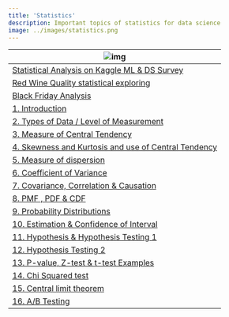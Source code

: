 ```yaml
---
title: 'Statistics'
description: Important topics of statistics for data science
image: ../images/statistics.png
---
```


<!-- ### Statistics  -->

| ![img](https://i.imgur.com/hay3VvI.png)|                                                       
| ------------------------------------------------------ | 
| [Statistical Analysis on Kaggle ML & DS Survey](/notes/stats/statistical-analysis-kaggle-machine-learning-data-science-survey-2020/)|
| [Red Wine Quality statistical exploring](/notes/stats/red-wine-quality-statistical-exploring/)|
| [Black Friday Analysis](/notes/stats/black-friday/)|
| [1. Introduction](/notes/stats/statistics-introduction/)   |   
| [2. Types of Data / Level of Measurement](/notes/stats/types-of-data-and-levelof-measurement/)|         
| [3. Measure of Central Tendency](/notes/stats/measure-of-central-tendency/)  |   
| [4. Skewness and Kurtosis and use of Central Tendency](/notes/stats/skewness&Kurtosis-with-use-of-central-tendency/)  | 
| [5. Measure of dispersion](/notes/stats/measure-of-dispersion/) |
| [6. Coefficient of Variance](/notes/stats/coefficient-of-variances/)|
| [7. Covariance, Correlation & Causation](/notes/stats/covariance-correlation-causation/)|
| [8. PMF , PDF & CDF](/notes/stats/probability-mass-function-probability-density-function-comulative-density-functions/)|
| [9. Probability Distributions](/notes/stats/common-probability-distributions/)|
| [10. Estimation & Confidence of Interval](/notes/stats/estimation-and-confidence-of-interval/)|
| [11. Hypothesis & Hypothesis Testing 1](/notes/stats/hypothesis-and-hypothesis-testing-1/)|
| [12. Hypothesis Testing 2](/notes/stats/hypothesis-testing-types-of-error-2/)|
| [13. P-value, Z-test & t-test Examples](/notes/stats/examples-on-p-value-z-test-t-test/)|
| [14. Chi Squared test](/notes/stats/chi-squared-test/)|
| [15. Central limit theorem](/notes/stats/central-limit-theorem/)|
| [16. A/B Testing](/notes/stats/a-b-testing/)|



